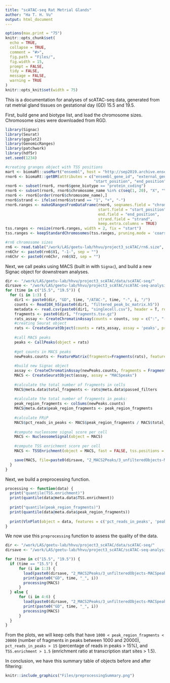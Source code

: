 ```yaml
---
title: "scATAC-seq Rat Metrial Glands"
author: "Ha T. H. Vu"
output: html_document
---
```

  
```r
options(max.print = "75")
knitr::opts_chunk$set(
  echo = TRUE,
  collapse = TRUE,
  comment = "#>",
  fig.path = "Files/",
  fig.width = 15,
  prompt = FALSE,
  tidy = FALSE,
  message = FALSE,
  warning = TRUE
)
knitr::opts_knit$set(width = 75)
```

This is a documentation for analyses of scATAC-seq data, generated from rat metrial gland tissues on gestational day (GD) 15.5 and 19.5. <br>

First, build gene and biotype list, and load the chromosome sizes. Chromosome sizes were downloaded from RGD.

```r
library(Signac)
library(Seurat)
library(ggplot2)
library(GenomicRanges)
library(patchwork)
library(hdf5r)
set.seed(1234)

#creating granges object with TSS positions
mart <- biomaRt::useMart("ensembl", host = "http://sep2019.archive.ensembl.org", dataset = "rnorvegicus_gene_ensembl")
rnor6 <- biomaRt::getBM(attributes = c("ensembl_gene_id", "external_gene_name", "chromosome_name",
                                       "start_position", "end_position", "strand", "gene_biotype"), mart = mart)
rnor6 <- subset(rnor6, rnor6$gene_biotype == "protein_coding")
rnor6 <- subset(rnor6, rnor6$chromosome_name %in% c(seq(1, 20), "X", "Y"))
rnor6 <- rnor6[order(rnor6$chromosome_name),]
rnor6$strand <- ifelse(rnor6$strand == "1", "+", "-")
rnor6.ranges <- makeGRangesFromDataFrame(rnor6, seqnames.field = "chromosome_name",
                                         start.field = "start_position",
                                         end.field = "end_position",
                                         strand.field = "strand",
                                         keep.extra.columns = TRUE)
tss.ranges <- resize(rnor6.ranges, width = 2, fix = "start")
tss.ranges <- keepStandardChromosomes(tss.ranges, pruning.mode = 'coarse')

#rn6 chromosome sizes
rn6 <- read.table("/work/LAS/geetu-lab/hhvu/project3_scATAC/rn6.size", header = F)
rn6Chr <- paste0(rn6$V1, "-1-", sep = "")
rn6Chr <- paste0(rn6Chr, rn6$V2, sep = "")
```

Next, we call peaks using MACS (built in with `Signac`), and build a new Signac object for downstream analyses.
```r
dir <- "/work/LAS/geetu-lab/hhvu/project3_scATAC/data/scATAC-seq/"
dirsave <- "/work/LAS/geetu-lab/hhvu/project3_scATAC/scATAC-seq-analysis/finalWorkflow/1_preprocess/"
for (time in c("15.5", "19.5")) {
  for (i in 1:3) {
    dir1 <- paste0(dir, "GD", time, "/ATAC-", time, "-", i, "/")
    counts <- Read10X_h5(paste0(dir1, "filtered_peak_bc_matrix.h5"))
    metadata <- read.csv(paste0(dir1, "singlecell.csv"), header = T, row.names = 1)
    fragments <- paste0(dir1, "fragments.tsv.gz")
    rats_assay <- CreateChromatinAssay(counts = counts, sep = c(":", "-"), fragments = fragments, min.cells = 1)
    #creating Seurat object
    rats <- CreateSeuratObject(counts = rats_assay, assay = 'peaks', project = 'ATAC',  meta.data = metadata)
    
    #call MACS peaks
    peaks <- CallPeaks(object = rats)
    
    #get counts in MACS peaks
    newPeaks.counts <- FeatureMatrix(fragments=Fragments(rats), features=peaks, cells=colnames(rats))
    
    #build new Signac object
    assay <- CreateChromatinAssay(newPeaks.counts, fragments = Fragments(rats))
    MACS <- CreateSeuratObject(assay, assay = "MACSpeaks")
    
    #calculate the total number of fragments in cells
    MACS@meta.data$total_fragments <- rats@meta.data$passed_filters
    
    #calculate the total number of fragments in peaks:
    peak_region_fragments <- colSums(newPeaks.counts)
    MACS@meta.data$peak_region_fragments <- peak_region_fragments
    
    #calculate FRiP
    MACS$pct_reads_in_peaks <- MACS$peak_region_fragments / MACS$total_fragments * 100
    
    #compute nucleosome signal score per cell
    MACS <- NucleosomeSignal(object = MACS)
    
    #compute TSS enrichment score per cell
    MACS <- TSSEnrichment(object = MACS, fast = FALSE, tss.positions = tss.ranges)

    save(MACS, file=paste0(dirsave, "2_MACS2Peaks/3_unfilteredObjects-MACSpeaks/GD", time, "_", i, ".rda"))
  }
}
```

Next, we build a preprocessing function.
```r
processing <- function(data) {
  print("quantile(TSS.enrichment)")
  print(quantile(data@meta.data$TSS.enrichment))
  
  print("quantile(peak_region_fragments)")
  print(quantile(data@meta.data$peak_region_fragments))
  
  print(VlnPlot(object = data, features = c('pct_reads_in_peaks', 'peak_region_fragments', 'TSS.enrichment', 'nucleosome_signal'), pt.size = 0.1, ncol = 4))
}
```

We now use this `preprocessing` function to assess the quality of the data.
```r
dir <- "/work/LAS/geetu-lab/hhvu/project3_scATAC/data/scATAC-seq/"
dirsave <- "/work/LAS/geetu-lab/hhvu/project3_scATAC/scATAC-seq-analysis/finalWorkflow/1_preprocess/"

for (time in c("15.5", "19.5")) {
  if (time == "15.5") {
      for (i in 1:3) {
        load(paste0(dirsave, "2_MACS2Peaks/3_unfilteredObjects-MACSpeaks/GD", time, "_", i, ".rda"))
        print(paste0("GD", time, "_", i))
        processing(MACS)
      }
  } else {
      for (i in 4:6) {
        load(paste0(dirsave, "2_MACS2Peaks/3_unfilteredObjects-MACSpeaks/GD", time, "_", i, ".rda"))
        print(paste0("GD", time, "_", i))
        processing(MACS)
      }
  }
}
```
From the plots, we will keep cells that have `1000 < peak_region_fragments < 20000` (number of fragments in peaks between 1000 and 20000), `pct_reads_in_peaks > 15` (percentage of reads in peaks > 15\%), and `TSS.enrichment > 1.5` (enrichment ratio at transcription start sites > 1.5). <br>

In conclusion, we have this summary table of objects before and after filtering:
```r
knitr::include_graphics("Files/preprocessingSummary.png")
```